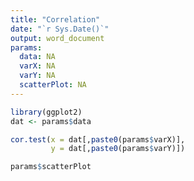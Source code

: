 ```yaml
---
title: "Correlation"
date: "`r Sys.Date()`"
output: word_document
params:
  data: NA
  varX: NA
  varY: NA
  scatterPlot: NA
---
```



```r
library(ggplot2)
dat <- params$data
```




```r

cor.test(x = dat[,paste0(params$varX)],
         y = dat[,paste0(params$varY)])


```


```r
params$scatterPlot
```


